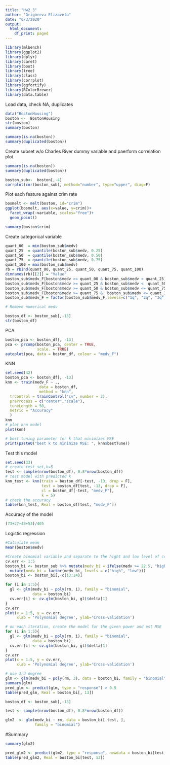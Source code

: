 ```yaml
---
title: "Hw2_3"
author: "Grigoreva Elizaveta"
date: "6/3/2020"
output:
  html_document:
    df_print: paged
---
```

```r
library(mlbench)
library(ggplot2)
library(dplyr)
library(caret)
library(boot)
library(tree)
library(class)
library(corrplot)
library(ggfortify)
library(RColorBrewer)
library(data.table)
```


Load data, check NA, duplicates
```r
data("BostonHousing")
boston <-  BostonHousing
str(boston)
summary(boston)
```

```r
summary(is.na(boston))
summary(duplicated(boston))
```

Create subset w/o Charles River dummy variable and paerform correlation plot
```r
summary(is.na(boston))
summary(duplicated(boston))
```
```r
boston_sub<-  boston[,-4]
corrplot(cor(boston_sub), method="number", type="upper", diag=F)
```
Plot each feature against crim rate
```r
bosmelt <- melt(boston, id="crim")
ggplot(bosmelt, aes(x=value, y=crim))+
  facet_wrap(~variable, scales="free")+
  geom_point()
```
```r
summary(boston$crim)
```
Create categorical variable
```r
quant_00  = min(boston_sub$medv)
quant_25  = quantile(boston_sub$medv, 0.25)
quant_50  = quantile(boston_sub$medv, 0.50)
quant_75  = quantile(boston_sub$medv, 0.75)
quant_100 = max(boston_sub$medv)
rb = rbind(quant_00, quant_25, quant_50, quant_75, quant_100)
dimnames(rb)[[2]] = "Value"
boston_sub$medv_F[boston$medv >= quant_00 & boston_sub$medv < quant_25]  = "1q"
boston_sub$medv_F[boston$medv >= quant_25 & boston_sub$medv <  quant_50]  = "2q"
boston_sub$medv_F[boston$medv >= quant_50 & boston_sub$medv <= quant_75] = "3q"
boston_sub$medv_F[boston$medv >= quant_75 &  boston_sub$medv <= quant_100] = "4q"
boston_sub$medv_F = factor(boston_sub$medv_F,levels=c("1q", "2q", "3q", "4q"))

# Remove numerical medv

boston_df <- boston_sub[,-13]
str(boston_df)
```
PCA
```r

boston_pca <- boston_df[, -13]
pca <- prcomp(boston_pca, center = TRUE,
              scale. = TRUE) 
autoplot(pca, data = boston_df, colour = "medv_F") 


```
KNN
```r
set.seed(42)
boston_pca <- boston_df[, -13]
knn <- train(medv_F ~ ., 
               data = boston_df, 
               method = "knn",
  trControl = trainControl("cv", number = 3),
  preProcess = c("center","scale"),
  tuneLength = 50,
  metric = "Accuracy"
  )
knn
# plot knn model 
plot(knn)
```
```r
# best tuning parameter for k that minimizes MSE
print(paste0("best k to minimize MSE: ", knn$bestTune))

```

Test this model
```r
set.seed(33)
# create test set,k=5
test <- sample(nrow(boston_df), 0.8*nrow(boston_df)) 
# test model with predicted k 
knn_test <- knn(train = boston_df[-test, -13, drop = F],
                test = boston_df[test, -13, drop = F],
                cl = boston_df[-test, "medv_F"],
                k = 5)
# check the accuracy
table(knn_test, Real = boston_df[test, "medv_F"])
```
Accuracy of the model
```r
(73+27+48+53)/405 
```


Logistic regression
```r
#Calculate mean
mean(boston$medv)
```

```r
#Create binomial variable and separate to the hight and low level of criminal based on median
cv.err <- 1:5
boston_bi <- boston_sub %>% mutate(medv_bi = ifelse(medv >= 22.5, "high", "low")) %>% 
  mutate(medv_bi = factor(medv_bi, levels = c("high", "low")))
boston_bi <- boston_bi[,-c(13:14)]

for (i in 1:5){
  gl <- glm(medv_bi ~ poly(rm, i), family = "binomial",
            data = boston_bi)
  cv.err[i] <- cv.glm(boston_bi, gl)$delta[1]
}
cv.err
plot(x = 1:5, y = cv.err,
     xlab = 'Polynomial degree', ylab='Cross-validation')
```
```r
# on each iteration, create the model for the given power and est MSE
for (i in 1:5){
  gl <- glm(medv_bi ~ poly(rm, i), family = "binomial",
            data = boston_bi)
  cv.err[i] <- cv.glm(boston_bi, gl)$delta[1]
}
cv.err
plot(x = 1:5, y = cv.err,
     xlab = 'Polynomial degree', ylab='Cross-validation')
```
```r
# use 3rd degree
glm <- glm(medv_bi ~ poly(rm, 3), data = boston_bi, family = "binomial")
summary(glm)
pred_glm <- predict(glm, type = "response") > 0.5
table(pred_glm, Real = boston_bi[, 13])
```
```r

boston_df <- boston_sub[,-13]

test <- sample(nrow(boston_df), 0.8*nrow(boston_df)) 

glm2  <- glm(medv_bi ~ rm, data = boston_bi[-test, ],
             family = "binomial")
```
#Summary 
```r
summary(glm2)
```
```r
pred_glm2 <- predict(glm2, type = "response", newdata = boston_bi[test, ]) > 0.5
table(pred_glm2, Real = boston_bi[test, 13])
```





































